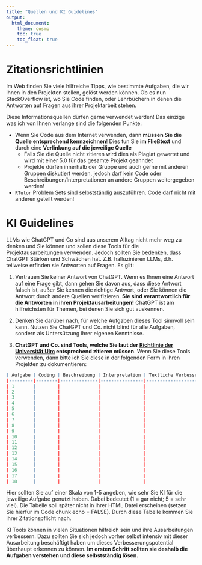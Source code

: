 ```yaml
---
title: "Quellen und KI Guidelines"
output: 
  html_document:
    theme: cosmo
    toc: true
    toc_float: true
---
```


# Zitationsrichtlinien

Im Web finden Sie viele hilfreiche Tipps, wie bestimmte Aufgaben, die wir ihnen in den Projekten stellen, gelöst werden können. Ob es nun StackOverflow ist, wo Sie Code finden, oder Lehrbüchern in denen die Antworten auf Fragen aus ihrer Projektarbeit stehen.

Diese Informationsquellen dürfen gerne verwendet werden! Das einzige was ich von Ihnen verlange sind die folgenden Punkte:

- Wenn Sie Code aus dem Internet verwenden, dann **müssen Sie die Quelle entsprechend kennzeichnen**! Dies tun Sie **im Fließtext** und durch eine **Verlinkung auf die jeweilige Quelle**
    - Falls Sie die Quelle nicht zitieren wird dies als Plagiat gewertet und wird mit einer 5.0 für das gesamte Projekt geahndet
    - Projekte dürfen innerhalb der Gruppe und auch gerne mit anderen Gruppen diskutiert werden, jedoch darf kein Code oder Beschreibungen/Interpretationen an andere Gruppen weitergegeben werden!
- `RTutor` Problem Sets sind selbstständig auszuführen. Code darf nicht mit anderen geteilt werden!

# KI Guidelines

LLMs wie ChatGPT und Co sind aus unserem Alltag nicht mehr weg zu denken und Sie können und sollen diese Tools für die Projektausarbeitungen verwenden. Jedoch sollten Sie bedenken, dass ChatGPT Stärken und Schwächen hat. Z.B. halluzinieren LLMs, d.h. teilweise erfinden sie Antworten auf Fragen. Es gilt:

1. Vertrauen Sie keiner Antwort von ChatGPT. Wenn es Ihnen eine Antwort auf eine Frage gibt, dann gehen Sie davon aus, dass diese Antwort falsch ist, außer Sie kennen die richtige Antwort, oder Sie können die Antwort durch andere Quellen verifizieren. **Sie sind verantwortlich für die Antworten in ihren Projektausarbeitungen!** ChatGPT ist am hilfreichsten für Themen, bei denen Sie sich gut auskennen.

2. Denken Sie darüber nach, für welche Aufgaben dieses Tool sinnvoll sein kann. Nutzen Sie ChatGPT und Co. nicht blind für alle Aufgaben, sondern als Untersützung ihrer eigenen Kenntnisse.

3. **ChatGPT und Co. sind Tools, welche Sie laut der [Richtlinie der Universität Ulm](https://www.uni-ulm.de/fileadmin/website_uni_ulm/studium/Studienorganisation/Pruefungsanmeldung/Formulare/formular_eigenstaendigkeitserklaerung_abschlussarbeiten_WEB.pdf) entsprechend zitieren müssen**. Wenn Sie diese Tools verwenden, dann bitte ich Sie diese in der folgenden Form in ihren Projekten zu dokumentieren:

```r
| Aufgabe | Coding | Beschreibung | Interpretation | Textliche Verbesserungen  |
|---------|--------|--------------|----------------|---------------------------|
| 1       |        |              |                |                           |
| 2       |        |              |                |                           |
| 3       |        |              |                |                           |
| 4       |        |              |                |                           |
| 5       |        |              |                |                           |
| 6       |        |              |                |                           |
| 7       |        |              |                |                           |
| 8       |        |              |                |                           |
| 9       |        |              |                |                           |
| 10      |        |              |                |                           |
| 11      |        |              |                |                           |
| 12      |        |              |                |                           |
| 13      |        |              |                |                           |
| 14      |        |              |                |                           |
| 15      |        |              |                |                           |
| 16      |        |              |                |                           |
| 17      |        |              |                |                           |
| 18      |        |              |                |                           |

```

Hier sollten Sie auf einer Skala von 1-5 angeben, wie sehr Sie KI für die jeweilige Aufgabe genutzt haben. Dabei bedeutet (1 = gar nicht; 5 = sehr viel). Die Tabelle soll später nicht in ihrer HTML Datei erscheinen (setzen Sie hierfür im Code chunk echo = FALSE). Durch diese Tabelle kommen Sie ihrer Zitationspflicht nach.

KI Tools können in vielen Situationen hilfreich sein und ihre Ausarbeitungen verbessern. Dazu sollten Sie sich jedoch vorher selbst intensiv mit dieser Ausarbeitung beschäftigt haben um dieses Verbesserungspotential überhaupt erkennen zu können. **Im ersten Schritt sollten sie deshalb die Aufgaben verstehen und diese selbstständig lösen.**
